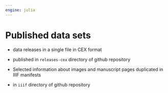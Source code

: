 ```yaml
---
engine: julia
---
```


# Published data sets


::: {.callout-caution title="Content TBA" }

- data releases in a single file in CEX format
- published in `releases-cex` directory of github repository

- Selected information about images and manuscript pages duplicated in IIIF manifests
- in `iiif` directory of github repository
:::

